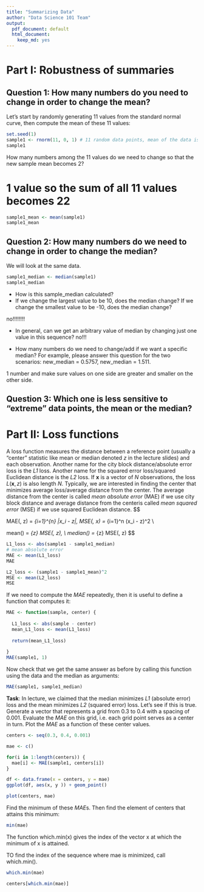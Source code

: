 ```yaml
---
title: "Summarizing Data"
author: "Data Science 101 Team"
output:
  pdf_document: default
  html_document:
    keep_md: yes
---
```




# Part I: Robustness of summaries

## Question 1: How many numbers do you need to change in order to change the mean?

Let's start by randomly generating 11 values from the standard normal curve, then compute the
mean of these 11 values:


```r
set.seed(1)
sample1 <- rnorm(11, 0, 1) # 11 random data points, mean of the data is 0, standard deviation of distribution is 1
sample1 
```
How many numbers among the 11 values do we need to change so that the new sample mean becomes 2?

# 1 value so the sum of all 11 values becomes 22

```r
sample1_mean <- mean(sample1)
sample1_mean
```


## Question 2: How many numbers do we need to change in order to change the median?

We will look at the same data.
```r
sample1_median <- median(sample1)
sample1_median
```

- How is this sample_median calculated?
- If we change the largest value to be 10, does the median change? If we change the smallest value to be -10, does the median change?

no!!!!!!!!

- In general, can we get an arbitrary value of median by changing just one value in this sequence? 
no!!!

- How many numbers do we need to change/add if we want a specific median? For example, please answer this question for the two scenarios: new_median = 0.5757, new_median = 1.511.

 1 number and make sure values on one side are greater and smaller on the other side. 


## Question 3: Which one is less sensitive to "extreme" data points, the mean or the median?

# Part II: Loss functions

A loss function measures the distance between a reference point (usually a "center" statistic like mean or median denoted *z* in the lecture slides) and each observation. Another name for the city block distance/absolute error loss is the *L1* loss. Another name for the squared error loss/squared Euclidean distance is the *L2* loss. If **x** is a vector of *N* observations, the loss $L(\mathbf{x}, z)$ is also length *N*. Typically, we are interested in finding the center that minimizes average loss/average distance from the center. The average distance from the center is called *mean absolute error* (MAE) if we use city block distance and average distance from the centeris called *mean squared error* (MSE) if we use squared Euclidean distance.
$$ 

MAE(\mathbf{x}, z) = \sum_{i=1}^{n} |x_i - z|, MSE(\mathbf{x}, x) = \sum_{i=1}^n (x_i - z)^2 \\

mean(\mathbf{x}) = \arg \min_{z} MSE(\mathbf{x}, z), \\ median(\mathbf{x}) = \arg \min_{z} MSE(\mathbf{x}, z)
$$
```r
L1_loss <- abs(sample1 - sample1_median)
# mean absolute error 
MAE <- mean(L1_loss)
MAE
```

```r
L2_loss <- (sample1 - sample1_mean)^2
MSE <- mean(L2_loss)
MSE
```

If we need to compute the *MAE* repeatedly, then it is useful to define a function that computes it:

```r
MAE <- function(sample, center) {
  
  L1_loss <- abs(sample - center)
  mean_L1_loss <- mean(L1_loss)
  
  return(mean_L1_loss)
  
}
MAE(sample1, 1)

```



Now check that we get the same answer as before by calling this function using the data and the median
as arguments:

```r
MAE(sample1, sample1_median)
```


**Task**: In lecture, we claimed that the median minimizes *L1* (absolute error) loss and the mean minimizes *L2* (squared error) loss. Let's see if this is true. Generate a vector that represents
a grid from 0.3 to 0.4 with a spacing of 0.001. Evaluate the *MAE* on this grid, i.e. each grid point
serves as a center in turn. Plot the *MAE* as a function of these center values.
 
```r
centers <- seq(0.3, 0.4, 0.001)

mae <- c()

for(i in 1:length(centers)) {
  mae[i] <- MAE(sample1, centers[i])
}

```


```r
df <- data.frame(x = centers, y = mae)
ggplot(df, aes(x, y )) + geom_point()

plot(centers, mae)
```

Find the minimum of these *MAE*s. Then find the element of centers that attains this minimum:

```r
min(mae)
```

The function which.min(x) gives the index of the vector x at which the minimum of x is attained.

TO find the index of the sequence where mae is minimized, call which.min().

```r
which.min(mae)
```



```r
centers[which.min(mae)]
```

